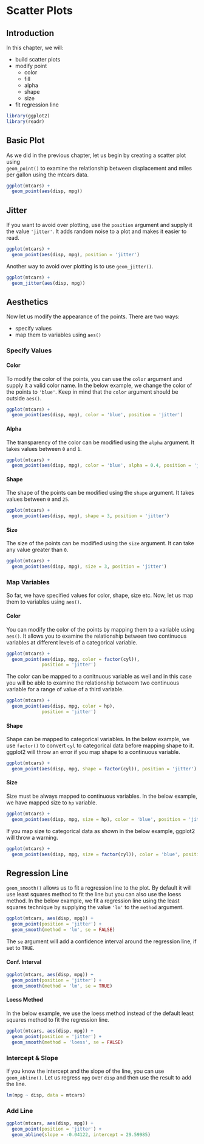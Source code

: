 # Scatter Plots {#ggplot2-scatter-plot}

## Introduction

In this chapter, we will: 

- build scatter plots
- modify point
    - color
    - fill
    - alpha
    - shape
    - size
- fit regression line

```r
library(ggplot2)
library(readr)
```

## Basic Plot

As we did in the previous chapter, let us begin by creating a scatter plot using  
`geom_point()` to examine the relationship between displacement and miles per 
gallon using the mtcars data. 

```r
ggplot(mtcars) +
  geom_point(aes(disp, mpg))
```

## Jitter

If you want to avoid over plotting, use the `position` argument and supply it 
the value `'jitter'`. It adds random noise to a plot and makes it easier to 
read.

```r
ggplot(mtcars) +
  geom_point(aes(disp, mpg), position = 'jitter')
```

Another way to avoid over plotting is to use `geom_jitter()`.

```r
ggplot(mtcars) +
  geom_jitter(aes(disp, mpg))
```

## Aesthetics

Now let us modify the appearance of the points. There are two ways:

- specify values
- map them to variables using `aes()`

### Specify Values 

#### Color

To modify the color of the points, you can use the  `color` argument and 
supply it a valid color name. In the below example, we change the color of the
points to `'blue'`. Keep in mind that the `color` argument should be outside
`aes()`.

```r
ggplot(mtcars) +
  geom_point(aes(disp, mpg), color = 'blue', position = 'jitter')
```

#### Alpha

The transparency of the color can be modified using the `alpha` argument. It
takes values between `0` and `1`.

```r
ggplot(mtcars) +
  geom_point(aes(disp, mpg), color = 'blue', alpha = 0.4, position = 'jitter')
```

#### Shape

The shape of the points can be modified using the `shape` argument. It
takes values between `0` and `25`.

```r
ggplot(mtcars) +
  geom_point(aes(disp, mpg), shape = 3, position = 'jitter')
```

#### Size

The size of the points can be modified using the `size` argument. It can take 
any value greater than `0`.

```r
ggplot(mtcars) +
  geom_point(aes(disp, mpg), size = 3, position = 'jitter')
```

### Map Variables 

So far, we have specified values for color, shape, size etc. Now, let us map 
them to variables using `aes()`.

#### Color

You can modify the color of the points by mapping them to a variable using 
`aes()`. It allows you to examine the relationship between two continuous
variables at different levels of a categorical variable. 

```r
ggplot(mtcars) +
  geom_point(aes(disp, mpg, color = factor(cyl)), 
             position = 'jitter')
```

The color can be mapped to a conitnuous variable as well and in this case you
will be able to examine the relationship betweem two continuous variable for 
a range of value of a third variable. 

```r
ggplot(mtcars) +
  geom_point(aes(disp, mpg, color = hp), 
             position = 'jitter')
```

#### Shape

Shape can be mapped to categorical variables. In the below example, we use 
`factor()` to convert `cyl` to categorical data before mapping shape to it.
ggplot2 will throw an error if you map shape to a continuous variable. 

```r
ggplot(mtcars) +
  geom_point(aes(disp, mpg, shape = factor(cyl)), position = 'jitter')
```

#### Size

Size must be always mapped to continuous variables. In the below example, we
have mapped size to `hp` variable. 

```r
ggplot(mtcars) +
  geom_point(aes(disp, mpg, size = hp), color = 'blue', position = 'jitter')
```

If you map size to categorical data as shown in the below example, ggplot2 
will throw a warning.

```r
ggplot(mtcars) +
  geom_point(aes(disp, mpg, size = factor(cyl)), color = 'blue', position = 'jitter')
```

## Regression Line

`geom_smooth()` allows us to fit a regression line to the plot. By default it 
will use least squares method to fit the line but you can also use the loess 
method. In the below example, we fit a regression line using the least squares 
technique by supplying the value `'lm'` to the `method` argument.

```r
ggplot(mtcars, aes(disp, mpg)) +
  geom_point(position = 'jitter') +
  geom_smooth(method = 'lm', se = FALSE)
```

The `se` argument will add a confidence interval around the regression line, 
if set to `TRUE`.

#### Conf. Interval

```r
ggplot(mtcars, aes(disp, mpg)) +
  geom_point(position = 'jitter') +
  geom_smooth(method = 'lm', se = TRUE)
```

#### Loess Method

In the below example, we use the loess method instead of the default least 
squares method to fit the regression line.

```r
ggplot(mtcars, aes(disp, mpg)) +
  geom_point(position = 'jitter') +
  geom_smooth(method = 'loess', se = FALSE)
```

### Intercept & Slope

If you know the intercept and the slope of the line, you can use `geom_abline()`. 
Let us regress `mpg` over `disp` and then use the result to add the line.

```r
lm(mpg ~ disp, data = mtcars)
```

### Add Line

```r
ggplot(mtcars, aes(disp, mpg)) +
  geom_point(position = 'jitter') +
  geom_abline(slope = -0.04122, intercept = 29.59985)
```

